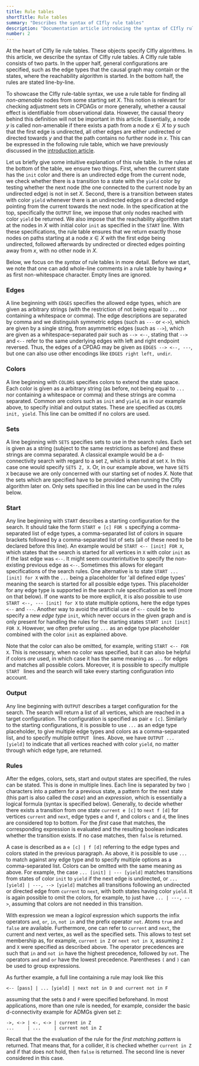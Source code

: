 ```yaml
---
title: Rule tables
shortTitle: Rule tables
summary: "Describes the syntax of CIfly rule tables"
description: "Documentation article introducing the syntax of CIfly rule tables."
number: 2
---
```



At the heart of CIfly lie rule tables. These objects specify CIfly algorithms. In this article, we describe the syntax of CIfly rule tables. A CIfly rule table consists of two parts. In the upper half, general configurations are specified, such as the edge types that the causal graph may contain or the states, where the reachability algorithm is started. In the bottom half, the rules are stated line-by-line. 

To showcase the CIfly rule-table syntax, we use a rule table for finding all *non-amenable* nodes from some starting set $X$. This notion is relevant for checking adjustment sets in CPDAGs or more generally, whether a causal effect is identifiable from observational data. However, the causal theory behind this definition will not be important in this article. Essentially, a node $y$ is called non-amenable if there exists a path from a node $x \in X$ to $y$ such that the first edge is undirected, all other edges are either undirected or directed towards $y$ and that the path contains no further node in $x$.  This can be expressed in the following rule table, which we have previously discussed in the [introduction article](/docs/introduction/).

<Ruletable id="not_amenable_cpdag" suppressButton={true}/>

Let us briefly give some intuitive explanation of this rule table. In the rules at the bottom of the table, we ensure two things. First, when the current state has the ```init``` color and there is an undirected edge from the current node, we check whether there is a transition to a state with the ```yield``` color by testing whether the next node (the one connected to the current node by an undirected edge) is not in set $X$. Second, there is a transition between states with color ```yield``` whenever there is an undirected edges or a directed edge pointing from the current towards the next node. In the specification at the top, specifically the ```OUTPUT``` line, we impose that only nodes reached with color ```yield``` be returned. We also impose that the reachability algorithm start at the nodes in $X$ with initial color ```init``` as specified in the ```START``` line. With these specifications, the rule table ensures that we return exactly those nodes on paths starting at a node $x \in X$ with the first edge being undirected, followed afterwards by undirected or directed edges pointing away from $x$, with no other node in $X$. 

Below, we focus on the *syntax* of rule tables in more detail. Before we start, we note that one can add whole-line comments in a rule table by having ```#``` as first non-whitespace character. Empty lines are ignored. 

### Edges

A line beginning with ```EDGES``` specifies the allowed edge types, which are given as arbitrary strings (with the restriction of not being equal to ```...``` nor containing a whitespace or comma).  The edge descriptions are separated by comma and we distinguish symmetric edges (such as ```---``` or ```<->```), which are given by a single string, from asymmetric edges (such as ```-->```), which are given as a whitespace-separated pair such as ```--> <--```, stating that ```-->``` and ```<--``` refer to the same underlying edges with left and right endpoint reversed. Thus, the edges of a CPDAG may be given as ```EDGES --> <--, ---```, but one can also use other encodings like ```EDGES right left, undir```. 

### Colors
A line beginning with ```COLORS``` specifies colors to extend the state space. Each color is given as a arbitrary string (as before, not being equal to ```...``` nor containing a whitespace or comma) and these strings are comma separated. Common are colors such as ```init``` and ```yield```, as in our example above, to specify initial and output states. These are specified as ```COLORS init, yield```. This line can be omitted if no colors are used. 

### Sets
A line beginning with ```SETS``` specifies sets to use in the search rules. Each set is given as a string (subject to the same restrictions as before) and these strings are comma separated. A classical example would be a d-connectivity search with regard to a set ```Z```, which is started at set ```X```. In this case one would specify ```SETS Z, X```. Or, in our example above, we have ```SETS X``` because we are only concerned with our starting set of nodes $X$. Note that the sets which are specified have to be provided when running the CIfly algorithm later on. Only sets specified in this line can be used in the rules below. 

### Start
Any line beginning with ```START``` describes a starting configuration for the search. It should take the form ```START e [c] FOR s```  specifying a comma-separated list of edge types, a comma-separated list of colors in square brackets followed by a comma-separated list of sets (all of these need to be declared before this line). An example would be ```START <-- [init] FOR X```, which states that the search is started for all vertices in ```X``` with color ```init``` as if the last edge was ```<--```. It might seem counterintuitive to specify the non-existing previous edge as ```<--```. Sometimes this allows for elegant specifications of the search rules. One alternative is to state ```START ... [init] for X``` with the ```...``` being a placeholder for 'all defined edge types' meaning the search is started for all possible edge types. This placeholder for any edge type is supported in the search rule specification as well (more on that below). If one wants to be more explicit, it is also possible to use ```START <--, --- [init] for X``` to state multiple options, here the edge types ```<--``` and ```---```. Another way to avoid the artificial use of ```<--``` could be to specify a new *edge type* ```init```, which never occurs in the given graph and is only present for handling the rules for the starting states ```START init [init] FOR X```. However, we often prefer using ```...``` as an edge type placeholder combined with the color ```init``` as explained above. 

Note that the color can also be omitted, for example, writing ```START <-- FOR X```. This is necessary, when no color was specified, but it can also be helpful if colors *are* used, in which case it has the same meaning as ```...``` for edges and matches all possible colors. Moreover, it is possible to specify multiple ```START ``` lines and the search will take every starting configuration into account. 

### Output
Any line beginning with ```OUTPUT``` describes a target configuration for the search. The search will return a list of all vertices, which are reached in a target configuration. The configuration is specified as pair ```e [c]```. Similarly to the starting configurations, it is possible to use ```...``` as an edge type placeholder, to give multiple edge types and colors as a comma-separated list, and to specify multiple ```OUTPUT ``` lines. Above, we have ```OUTPUT ... [yield]``` to indicate that all vertices reached with color ```yield```, no matter through which edge type, are returned. 

### Rules
After the edges, colors, sets, start and output states are specified, the rules can be stated. This is done in multiple lines. Each line is separated by two ```|``` characters into a pattern for a previous state, a pattern for the next state (this part is also called the *case*) and an *expression*, which is essentially a logical formula (syntax is specified below). Generally, to decide whether there exists a transition from one state ```current e [c]``` to ```next f [d]``` for vertices ```current``` and ```next```, edge types ```e``` and ```f```, and colors ```c``` and ```d```, the lines are considered top to bottom. For the *first* case that matches, the corresponding expression is evaluated and the resulting boolean indicates whether the transition exists. If no case matches, then ```false``` is returned. 

A case is described as a ```e [c] | f [d]``` referring to the edge types and colors stated in the previous paragraph. As above, it is possible to use ```...``` to match against any edge type and to specify multiple options as a comma-separated list. Colors can be omitted with the same meaning as above. For example, the case ```... [init] | --- [yield]``` matches transitions from states of color ```init``` to ```yield``` if the next edge is undirected, or ```... [yield] | ---, --> [yield]``` matches all transitions following an undirected or directed edge from ```current``` to ```next```, with both states having color ```yield```. It is again possible to omit the colors, for example, to just have ```... | ---, -->```, assuming that colors are not needed in this transition. 

With expression we mean a *logical* expression which supports the infix operators ```and```, ```or```, ```in```, ```not in``` and the prefix operator ```not```. Atoms ```true``` and ```false``` are available. Furthermore, one can refer to ```current``` and ```next```, the current and next vertex, as well as the specified sets. This allows to test set membership as, for example, ```current in Z``` or ```next not in X```, assuming ```Z``` and ```X``` were specified as described above. The operator precedences are such that ```in``` and ```not in``` have the highest precedence, followed by ```not```. The operators ```and``` and ```or``` have the lowest precedence. Parentheses ```(``` and ```)``` can be used to group expressions. 

As further example, a full line containing a rule may look like this
```cifly
<-- [pass] | ... [yield] | next not in D and current not in F
```
assuming that the sets ```D``` and ```F``` were specified beforehand. 
In most applications, more than one rule is needed, for example, consider the basic d-connectivity example for ADMGs given set ```Z```:
```cifly
->, <-> | <-, <-> | current in Z
...     | ...     | current not in Z
```
Recall that the the evaluation of the rule for the *first matching pattern* is returned. That means that, for a collider, it is checked whether ```current in Z``` and if that does not hold, then ```false``` is returned. The second line is never considered in this case.
